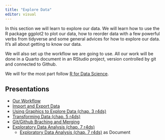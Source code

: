 ```yaml
---
title: "Explore Data"
editor: visual
---
```


In this section we will learn to explore our data.
We will learn how to use the R package ggplot2 to plot our data, how to reorder data with a few powerful verbs from tidyverse and some general advices for how to explore our data.
It's all about getting to know our data.

We will also set up the workflow we are going to use.
All our work will be done in a Quarto document in an RStudio project, version controlled by git and connected to Github.

We will for the most part follow [R for Data Science](https://r4ds.had.co.nz).

## Presentations

-   [Our Workflow](wf/wf.qmd)
-   [Import and Export Data](import-export-data/import-export-data.qmd)
-   [Using Graphics to Explore Data (chap. 3 r4ds)](intro-ggplot2/intro-ggplot2.qmd)
-   [Transforming Data (chap. 5 r4ds)](trans-data/trans-data.qmd)
-   [Git/Github Braching and Merging](branch-merge/branch-merge.qmd)
-   [Exploratory Data Analysis (chap. 7 r4ds)](eda/eda.qmd)
    -   [Exploratory Data Analysis (chap. 7 r4ds)](eda/eda-doc.qmd) as Document

